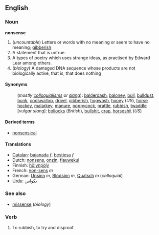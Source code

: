 ==English==
===Noun===
'''nonsense''' 

# (''uncountable'') Letters or words with no meaning or seem to have no meaning; [[gibberish]]
# A statement that is untrue.
# A types of poetry which uses strange ideas, as practised by Edward Lear among others.
# (''biology'') A damaged DNA sequence whose products are not biologically active, that is, that does nothing

====Synonyms====

:(''mostly [[colloquialism]]s or [[slang]]''): [[balderdash]], [[baloney]], [[bull]], [[bulldust]], [[bunk]], [[codswallop]], [[drivel]], [[gibberish]], [[hogwash]], [[hooey]] (''US''),  [[horse hockey]], [[malarkey]], [[manure]], [[poppycock]], [[prattle]], [[rubbish]], [[twaddle]]
:[''vulgar slang'']: [[bollocks]] (''British''), [[bullshit]], [[crap]], [[horseshit]] (''US'')

====Derived terms====
*[[nonsensical]]

====Translations====
*[[Catalan]]: [[bajanada]] ''f'', [[bestiesa]] ''f''
*Dutch: [[nonsens]], [[onzin]], [[flauwekul]]
*Finnish: [[hölynpöly]]
*French: [[non-sens]] ''m''
*German: [[Unsinn]] ''m'', [[Blödsinn]] ''m'', [[Quatsch]] ''m'' (''colloquial'')
*[[Urdu]]: [[بکواس]]

===See also===
*[[missense]] (''biology'')

===Verb===

#To rubbish, to try and disproof